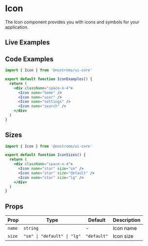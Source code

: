 
# Icon

The Icon component provides you with icons and symbols for your application.

## Live Examples

<StorybookEmbed story="components-icon--default" />

<StorybookEmbed story="components-icon--sizes" />

<StorybookEmbed story="components-icon--colors" />

## Code Examples

```jsx
import { Icon } from '@nostromo/ui-core'

export default function IconExamples() {
  return (
    <div className="space-x-4">
      <Icon name="home" />
      <Icon name="user" />
      <Icon name="settings" />
      <Icon name="search" />
    </div>
  )
}
```

## Sizes

```jsx
import { Icon } from '@nostromo/ui-core'

export default function IconSizes() {
  return (
    <div className="space-x-4">
      <Icon name="star" size="sm" />
      <Icon name="star" size="default" />
      <Icon name="star" size="lg" />
    </div>
  )
}
```

## Props

| Prop | Type | Default | Description |
|------|------|---------|-------------|
| `name` | `string` | - | Icon name |
| `size` | `"sm" \| "default" \| "lg"` | `"default"` | Icon size |
